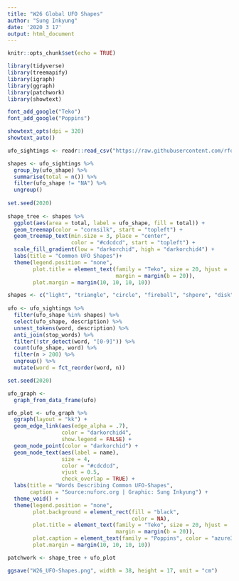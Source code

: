 ```yaml
---
title: "W26 Global UFO Shapes"
author: "Sung Inkyung"
date: '2020 3 17'
output: html_document
---
```


```r
knitr::opts_chunk$set(echo = TRUE)
```

```r
library(tidyverse)
library(treemapify)
library(igraph)
library(ggraph)
library(patchwork)
library(showtext)

font_add_google("Teko")
font_add_google("Poppins")

showtext_opts(dpi = 320)
showtext_auto()
```


```r
ufo_sightings <- readr::read_csv("https://raw.githubusercontent.com/rfordatascience/tidytuesday/master/data/2019/2019-06-25/ufo_sightings.csv")
```

```r
shapes <- ufo_sightings %>% 
  group_by(ufo_shape) %>% 
  summarise(total = n()) %>% 
  filter(ufo_shape != "NA") %>% 
  ungroup()
 
set.seed(2020)
  
shape_tree <- shapes %>% 
  ggplot(aes(area = total, label = ufo_shape, fill = total)) +
  geom_treemap(color = "cornsilk", start = "topleft") +
  geom_treemap_text(min.size = 3, place = "center", 
                    color = "#cdcdcd", start = "topleft") +
  scale_fill_gradient(low = "darkorchid", high = "darkorchid4") +
  labs(title = "Common UFO Shapes")+
  theme(legend.position = "none",
        plot.title = element_text(family = "Teko", size = 20, hjust = .5, vjust = .5, face = "bold", color = "chartreuse3",
                                  margin = margin(b = 20)),
        plot.margin = margin(10, 10, 10, 10))
```


```r
shapes <- c("light", "triangle", "circle", "fireball", "shpere", "disk", "oval", "formation", "cigar", "changing", "cylinder", "rectangle", "flash", "diamond") # n > 10000
  
ufo <- ufo_sightings %>% 
  filter(ufo_shape %in% shapes) %>% 
  select(ufo_shape, description) %>% 
  unnest_tokens(word, description) %>% 
  anti_join(stop_words) %>% 
  filter(!str_detect(word, "[0-9]")) %>% 
  count(ufo_shape, word) %>% 
  filter(n > 200) %>% 
  ungroup() %>% 
  mutate(word = fct_reorder(word, n))
```

```r
set.seed(2020)

ufo_graph <- 
  graph_from_data_frame(ufo)

ufo_plot <- ufo_graph %>% 
  ggraph(layout = "kk") +
  geom_edge_link(aes(edge_alpha = .7), 
                 color = "darkorchid4",
                 show.legend = FALSE) +
  geom_node_point(color = "darkorchid") +
  geom_node_text(aes(label = name),
                 size = 4,
                 color = "#cdcdcd",
                 vjust = 0.5,
                 check_overlap = TRUE) +
  labs(title = "Words Describing Common UFO-Shapes",
       caption = "Source:nuforc.org | Graphic: Sung Inkyung") +
  theme_void() +
  theme(legend.position = "none",
        plot.background = element_rect(fill = "black",
                                       color = NA),
        plot.title = element_text(family = "Teko", size = 20, hjust = .5, vjust = .5, face = "bold", color = "chartreuse3",
                                  margin = margin(b = 20)),
        plot.caption = element_text(family = "Poppins", color = "azure3", size = 9),
        plot.margin = margin(10, 10, 10, 10))
```

```r
patchwork <- shape_tree + ufo_plot

ggsave("W26_UFO-Shapes.png", width = 38, height = 17, unit = "cm")
```

